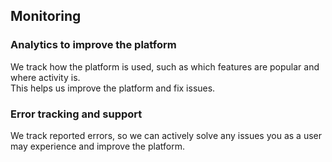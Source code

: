 ## Monitoring

### Analytics to improve the platform

We track how the platform is used, such as which features are popular and where activity is.  
This helps us improve the platform and fix issues.

### Error tracking and support

We track reported errors, so we can actively solve any issues you as a user may experience and improve the platform.
